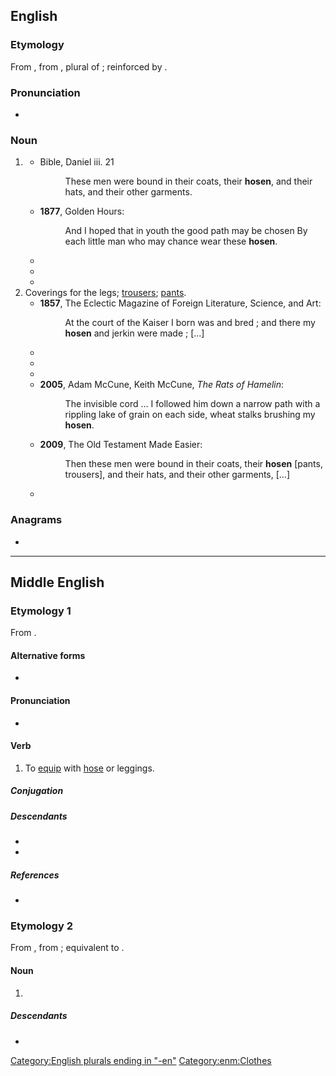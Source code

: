 {{also|Hosen}}
==English==

===Etymology===
From {{inh|en|enm|hosen}}, from {{inh|en|ang|hosan|t=hosen, leggings, trousers}}, plural of {{m|ang|hosa|t=hose, legging, stocking}}; reinforced by {{cog|de|Hosen|t=trousers, pants}}.

===Pronunciation===
* {{rhymes|əʊzən|lang=en}}

===Noun===
{{head|en|noun plural form}}

# {{lb|en|poetic|historical|archaic}} {{plural of|hose|lang=en}} {{qualifier|the old-fashioned garment; [[stockings]]}}
#* Bible, Daniel iii. 21
#*: These men were bound in their coats, their '''hosen''', and their hats, and their other garments.
#* '''1877''', Golden Hours:
#*: And I hoped that in youth the good path may be chosen By each little man who may chance wear these '''hosen'''.
#* {{quote-text|lang=en|year=1979|author=George G. Coulton|title=Five centuries of religion: The last days of medieval monachism|passage=It has crept up the leg and become hose, and it is made no longer of leather but of cloth. Gradually these '''hosen''' became longer and longer, until they joined at the top into one garment, which betrayed its dual origin by keeping the plural [...]}}
#* {{quote-text|lang=en|year=2009|author=Jeffrey L. Forgeng|title=Daily Life in Elizabethan England|passage=Francis the Schoolboy Margaret, give me my '''hosen'''; dispatch I pray you.}}
#* {{quote-text|lang=en|year=2014|author=Geoffrey Chaucer|title=The Canterbury Tales and Other Poems|passage=[...] and the shape of the horrible swollen members, that seem like to the malady of hernia, in the wrapping of their '''hosen''', and eke the buttocks of them, [...]}}
# Coverings for the legs; [[trousers]]; [[pants]].
#* '''1857''', The Eclectic Magazine of Foreign Literature, Science, and Art:
#*: At the court of the Kaiser I born was and bred ; and there my '''hosen''' and jerkin were made ; […]
#* {{quote-text|lang=en|year=1862|author=Gustav Freytag|title=Pictures of German Life in the XVth,XVIth, and XVIIth Centuries|passage=Then I searched the pocket of my '''hosen''' and found a little knife, such as could be closed, which they had not chosen to take, [...]}}
#* {{quote-text|lang=en|year=1990|author=Ellen J. Gehret|title=Rural Pennsylvania Clothing|passage=They differed in the length of the leg but were generally similar in the cut at the top. ... By 1770, they bought new '''hosen'''.}}
#* {{quote-text|lang=en|year=2004|author=Margaret Frazer|title=The Hunter's Tale|passage=And the doublet is long enough it hid most of the blood-spattered part of my '''hosen''' and they were dark enough the blood didn't much show after I'd rubbed some dirt over them.}}
#* '''2005''', Adam McCune, Keith McCune, ''The Rats of Hamelin'':
#*: The invisible cord ... I followed him down a narrow path with a rippling lake of grain on each side, wheat stalks brushing my '''hosen'''.
#* '''2009''', The Old Testament Made Easier:
#*: Then these men were bound in their coats, their '''hosen''' [pants, trousers], and their hats, and their other garments, […]
#* {{quote-text|lang=en|year=2014|author=Karen Chance|title=Masks|passage=These '''hosen''' have saggy butt.” “Don't touch yourself,” Paulo hissed, slapping Jerome's hand away. “I wasn't touching myself, I was trying to pull up these damned—” “Don't touch your clothing, either! Don't touch anything!”}}

===Anagrams===
* {{anagrams|en|a=ehnos|hones|shone}}

[[Category:English plurals ending in "-en"]]

----

==Middle English==

===Etymology 1===
From {{af|enm|hose|-en|t2=infinitival suffix}}.

====Alternative forms====
* {{alter|enm|hose|hosun|hosone|hosyn}}

====Pronunciation====
* {{IPA|lang=enm|/ˈhɔːzən/}}

====Verb====
{{head|enm|verb}}

# To [[equip]] with [[hose]] or leggings.

=====Conjugation=====
{{enm-conj|type=weak|stem=hose}}

=====Descendants=====
* {{desc|en|hose}}
* {{desc|sco|hose}}

=====References=====
* {{R:MED Online|entry=hōsen|part of speech=v|id= MED21257 |accessdate=2019-03-23}}

===Etymology 2===
From {{inh|enm|ang|hosan}}, from {{inh|enm|gem-pro|*husōniz}}; equivalent to {{af|enm|hose|-en|t2=plural suffix}}.

====Noun====
{{head|enm|noun plural form}}

# {{plural of|lang=enm|hose}}

=====Descendants=====
* {{desc|en|hosen}}

[[Category:enm:Clothes]]